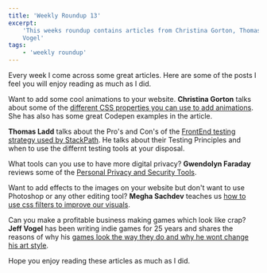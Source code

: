 ```yaml
---
title: 'Weekly Roundup 13'
excerpt:
    'This weeks roundup contains articles from Christina Gorton, Thomas Ladd, Gwendolyn Faraday, Megha Sachdev and Jeff
    Vogel'
tags:
    - 'weekly roundup'
---
```


Every week I come across some great articles. Here are some of the posts I feel you will enjoy reading as much as I did.

Want to add some cool animations to your website. **Christina Gorton** talks about some of the
[different CSS properties you can use to add animations](https://dev.to/coffeecraftcode/quick-tips-css-transforms-and-transitions-5b0f).
She has also has some great Codepen examples in the article.

**Thomas Ladd** talks about the Pro's and Con's of the
[FrontEnd testing strategy used by StackPath](https://blog.stackpath.com/frontend-testing/). He talks about their
Testing Principles and when to use the differnt testing tools at your disposal.

What tools can you use to have more digital privacy? **Gwendolyn Faraday** reviews some of the
[Personal Privacy and Security Tools](https://www.freecodecamp.org/news/privacy-tools/).

Want to add effects to the images on your website but don't want to use Photoshop or any other editing tool? **Megha
Sachdev** teaches us
[how to use css filters to improve our visuals](https://dev.to/thisdotmedia/learn-the-basics-of-css-filters-5ffc).

Can you make a profitable business making games which look like crap? **Jeff Vogel** has been writing indie games for 25
years and shares the reasons of why his
[games look the way they do and why he wont change his art style](https://jeff-vogel.blogspot.com/2019/08/why-all-of-our-games-look-like-crap.html).

Hope you enjoy reading these articles as much as I did.
